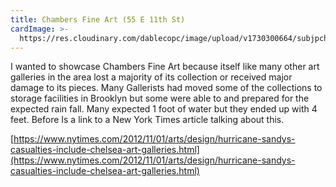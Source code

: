 ```yaml
---
title: Chambers Fine Art (55 E 11th St)
cardImage: >-
  https://res.cloudinary.com/dablecopc/image/upload/v1730300664/subjpchelsea1-superJumbo.jpg_iyfu8g.webp
---
```


I wanted to showcase Chambers Fine Art because itself like many other art galleries in the area lost a majority of its collection or received major damage to its pieces. Many Gallerists had moved some of the collections to storage facilities in Brooklyn but some were able to and prepared for the expected rain fall. Many expected 1 foot of water but they ended up with 4 feet. Before Is a link to a New York Times article talking about this. 

[https://www.nytimes.com/2012/11/01/arts/design/hurricane-sandys-casualties-include-chelsea-art-galleries.html](https://www.nytimes.com/2012/11/01/arts/design/hurricane-sandys-casualties-include-chelsea-art-galleries.html)
